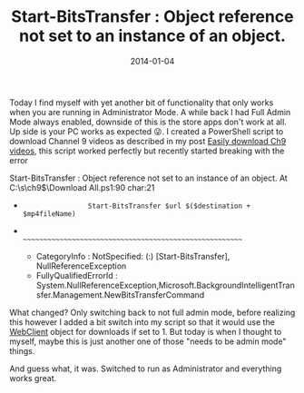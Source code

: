 ﻿---
title: 'Start-BitsTransfer : Object reference not set to an instance of an object.'
date: 2014-01-04
tags: ['Requires Admin', 'PowerShell']
draft: false
summary: 'Today I find myself with yet another bit of functionality that only works when you are running in Administrator Mode. A while back I had Full Admin Mode always enabled, downside of this is the store apps don''t work at all. Up side is your PC works as expected . I created a PowerShell script to download Channel 9 videos as described in my post Easily download Ch9 videos, this script worked perfectly but recently started breaking with the error'
---


Today I find myself with yet another bit of functionality that only works when you are running in Administrator Mode. A while back I had Full Admin Mode always enabled, downside of this is the store apps don't work at all. Up side is your PC works as expected 😜. I created a PowerShell script to download Channel 9 videos as described in my post [Easily download Ch9 videos](/blog/2014-04-10/easily-download-ch9-videos), this script worked perfectly but recently started breaking with the error
 
Start-BitsTransfer : Object reference not set to an instance of an object.
At C:\s\ch9$\Download All.ps1:90 char:21
+                     Start-BitsTransfer $url $($destination + $mp4fileName)
+                     ~~~~~~~~~~~~~~~~~~~~~~~~~~~~~~~~~~~~~~~~~~~~~~~~~~~~~~
    + CategoryInfo          : NotSpecified: (:) [Start-BitsTransfer], NullReferenceException
    + FullyQualifiedErrorId : System.NullReferenceException,Microsoft.BackgroundIntelligentTransfer.Management.NewBitsTransferCommand
 
What changed? Only switching back to not full admin mode, before realizing this however I added a bit switch into my script so that it would use the <a href="http://msdn.microsoft.com/en-us/library/system.net.webclient.aspx">WebClient</a> object for downloads if set to 1. But today is when I thought to myself, maybe this is just another one of those "needs to be admin mode" things. 
 
And guess what, it was. Switched to run as Administrator and everything works great.

